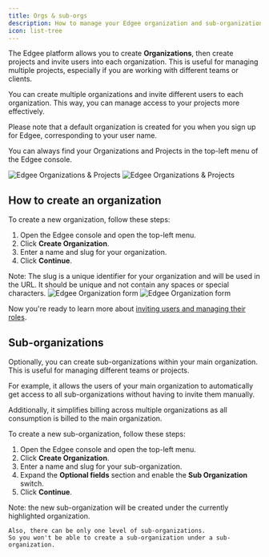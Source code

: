 ```yaml
---
title: Orgs & sub-orgs
description: How to manage your Edgee organization and sub-organizations.
icon: list-tree
---
```



<EdgeeSdk />

The Edgee platform allows you to create **Organizations**, then create projects and invite users into each organization.
This is useful for managing multiple projects, especially if you are working with different teams or clients.

You can create multiple organizations and invite different users to each organization.
This way, you can manage access to your projects more effectively.

Please note that a default organization is created for you when you sign up for Edgee, corresponding to your user name.

You can always find your Organizations and Projects in the top-left menu of the Edgee console.

<Frame caption="How to find your Organizations and Projects. Click on the image to zoom in.">
    <img
        className="block dark:hidden"
        src="/images/organizations-menu.png"
        alt="Edgee Organizations & Projects"
        dark:hidden
        width={500}
    />
    <img
        className="hidden dark:block"
        src="/images/organizations-menu-dark.png"
        alt="Edgee Organizations & Projects"
        width={500}
    />
</Frame>

## How to create an organization

To create a new organization, follow these steps:

1. Open the Edgee console and open the top-left menu.
2. Click **Create Organization**.
3. Enter a name and slug for your organization.
4. Click **Continue**.

<Note>
    Note: The slug is a unique identifier for your organization and will be used in the URL.
    It should be unique and not contain any spaces or special characters.
</Note>


<Frame caption="How to create a new Edgee Organization. Click on the image to zoom in.">
    <img
        className="block dark:hidden"
        src="/images/create-organization.png"
        alt="Edgee Organization form"
        dark:hidden
    />
    <img
        className="hidden dark:block"
        src="/images/create-organization-dark.png"
        alt="Edgee Organization form"
    />
</Frame>

Now you're ready to learn more about [inviting users and managing their roles](./user-roles).


## Sub-organizations

Optionally, you can create sub-organizations within your main organization.
This is useful for managing different teams or projects.

For example, it allows the users of your main organization to automatically get access to all
sub-organizations without having to invite them manually.

Additionally, it simplifies billing across multiple organizations as all consumption
is billed to the main organization.

To create a new sub-organization, follow these steps:

1. Open the Edgee console and open the top-left menu.
2. Click **Create Organization**.
3. Enter a name and slug for your sub-organization.
4. Expand the **Optional fields** section and enable the **Sub Organization** switch.
4. Click **Continue**.


<Note>
    Note: the new sub-organization will be created under the currently highlighted organization.

    Also, there can be only one level of sub-organizations.
    So you won't be able to create a sub-organization under a sub-organization.
</Note>
